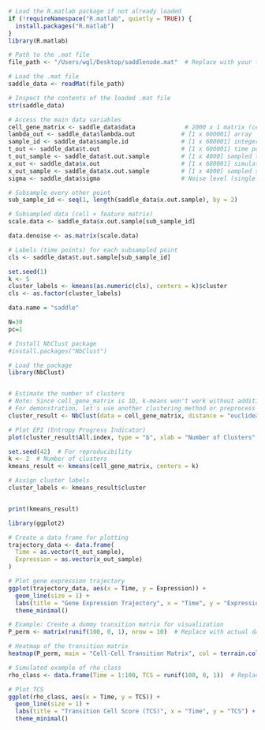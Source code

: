 

```r
# Load the R.matlab package if not already loaded
if (!requireNamespace("R.matlab", quietly = TRUE)) {
  install.packages("R.matlab")
}
library(R.matlab)

# Path to the .mat file
file_path <- "/Users/wgl/Desktop/saddlenode.mat"  # Replace with your file path

# Load the .mat file
saddle_data <- readMat(file_path)

# Inspect the contents of the loaded .mat file
str(saddle_data)

```

```r
# Access the main data variables
cell_gene_matrix <- saddle_data$data              # 2000 x 1 matrix (cell × feature matrix)
lambda_out <- saddle_data$lambda.out             # [1 x 600001] array
sample_id <- saddle_data$sample.id               # [1 x 600001] integer array
t_out <- saddle_data$t.out                       # [1 x 600001] time points
t_out_sample <- saddle_data$t.out.sample         # [1 x 4000] sampled time points
x_out <- saddle_data$x.out                       # [1 x 600001] simulation trajectory
x_out_sample <- saddle_data$x.out.sample         # [1 x 4000] sampled simulation trajectory
sigma <- saddle_data$sigma                       # Noise level (single value)

```

```r
# Subsample every other point
sub_sample_id <- seq(1, length(saddle_data$x.out.sample), by = 2)

# Subsampled data (cell × feature matrix)
scale.data <- saddle_data$x.out.sample[sub_sample_id]

data.denoise <- as.matrix(scale.data)

# Labels (time points) for each subsampled point
cls <- saddle_data$t.out.sample[sub_sample_id]

set.seed(1)
k <- 5
cluster_labels <- kmeans(as.numeric(cls), centers = k)$cluster
cls <- as.factor(cluster_labels)

data.name = "saddle"

N=30
pc=1

```




























```r
# Install NbClust package
#install.packages("NbClust")

# Load the package
library(NbClust)


# Estimate the number of clusters
# Note: Since cell_gene_matrix is 1D, k-means won't work without additional features.
# For demonstration, let's use another clustering method or preprocess the data.
cluster_result <- NbClust(data = cell_gene_matrix, distance = "euclidean", min.nc = 2, max.nc = 10, method = "kmeans")

# Plot EPI (Entropy Progress Indicator)
plot(cluster_result$All.index, type = "b", xlab = "Number of Clusters", ylab = "EPI", main = "Cluster Estimation")

```

```r
set.seed(42)  # For reproducibility
k <- 2  # Number of clusters
kmeans_result <- kmeans(cell_gene_matrix, centers = k)

# Assign cluster labels
cluster_labels <- kmeans_result$cluster


print(kmeans_result)
```

```r
library(ggplot2)

# Create a data frame for plotting
trajectory_data <- data.frame(
  Time = as.vector(t_out_sample),
  Expression = as.vector(x_out_sample)
)

# Plot gene expression trajectory
ggplot(trajectory_data, aes(x = Time, y = Expression)) +
  geom_line(size = 1) +
  labs(title = "Gene Expression Trajectory", x = "Time", y = "Expression") +
  theme_minimal()

```

```r
# Example: Create a dummy transition matrix for visualization
P_perm <- matrix(runif(100, 0, 1), nrow = 10)  # Replace with actual data

# Heatmap of the transition matrix
heatmap(P_perm, main = "Cell-Cell Transition Matrix", col = terrain.colors(256))

```

```r
# Simulated example of rho_class
rho_class <- data.frame(Time = 1:100, TCS = runif(100, 0, 1))  # Replace with actual data

# Plot TCS
ggplot(rho_class, aes(x = Time, y = TCS)) +
  geom_line(size = 1) +
  labs(title = "Transition Cell Score (TCS)", x = "Time", y = "TCS") +
  theme_minimal()

```









